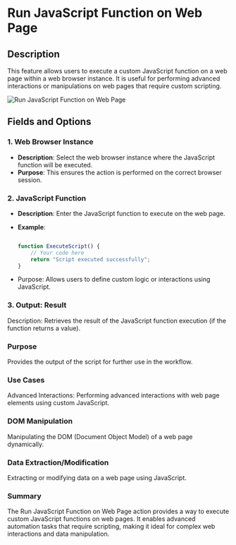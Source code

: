# Run JavaScript Function on Web Page  

## Description

This feature allows users to execute a custom JavaScript function on a web page within a web browser instance. It is useful for performing advanced interactions or manipulations on web pages that require custom scripting.  

![Run JavaScript Function on Web Page](../assets/browser-automation/run-javascript-function-on-web-page.png)  

## Fields and Options  

### 1. **Web Browser Instance**

- **Description**: Select the web browser instance where the JavaScript function will be executed.  
- **Purpose**: This ensures the action is performed on the correct browser session.  

### 2. **JavaScript Function** 

- **Description**: Enter the JavaScript function to execute on the web page.  
- **Example**:  

  ```javascript

  function ExecuteScript() { 
      // Your code here
      return "Script executed successfully"; 
  }

- Purpose: Allows users to define custom logic or interactions using JavaScript.

### **3. Output: Result** 

Description: Retrieves the result of the JavaScript function execution (if the function returns a value).

### **Purpose**

Provides the output of the script for further use in the workflow.

### **Use Cases**

Advanced Interactions: Performing advanced interactions with web page elements using custom JavaScript.

### **DOM Manipulation**

Manipulating the DOM (Document Object Model) of a web page dynamically.

### **Data Extraction/Modification**

Extracting or modifying data on a web page using JavaScript.

### **Summary**

The Run JavaScript Function on Web Page action provides a way to execute custom JavaScript functions on web pages. It enables advanced automation tasks that require scripting, making it ideal for complex web interactions and data manipulation.
